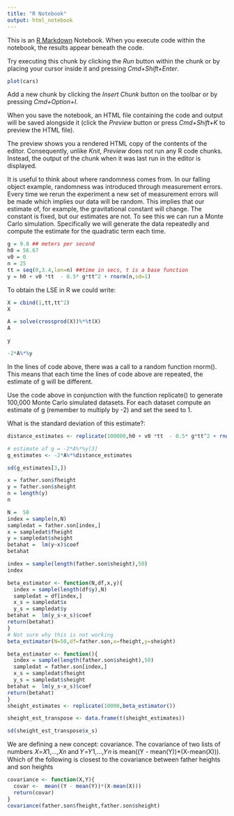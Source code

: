 ```yaml
---
title: "R Notebook"
output: html_notebook
---
```


This is an [R Markdown](http://rmarkdown.rstudio.com) Notebook. When you execute code within the notebook, the results appear beneath the code. 

Try executing this chunk by clicking the *Run* button within the chunk or by placing your cursor inside it and pressing *Cmd+Shift+Enter*. 

```r
plot(cars)
```

Add a new chunk by clicking the *Insert Chunk* button on the toolbar or by pressing *Cmd+Option+I*.

When you save the notebook, an HTML file containing the code and output will be saved alongside it (click the *Preview* button or press *Cmd+Shift+K* to preview the HTML file). 

The preview shows you a rendered HTML copy of the contents of the editor. Consequently, unlike *Knit*, *Preview* does not run any R code chunks. Instead, the output of the chunk when it was last run in the editor is displayed.

It is useful to think about where randomness comes from. In our falling object example, randomness was introduced through measurement errors. Every time we rerun the experiment a new set of measurement errors will be made which implies our data will be random. This implies that our estimate of, for example, the gravitational constant will change. The constant is fixed, but our estimates are not. To see this we can run a Monte Carlo simulation. Specifically we will generate the data repeatedly and compute the estimate for the quadratic term each time.
```r
g = 9.8 ## meters per second
h0 = 56.67
v0 = 0
n = 25
tt = seq(0,3.4,len=n) ##time in secs, t is a base function
y = h0 + v0 *tt  - 0.5* g*tt^2 + rnorm(n,sd=1)
```
To obtain the LSE in R we could write:
```r
X = cbind(1,tt,tt^2)
X
```
```r
A = solve(crossprod(X))%*%t(X)
A
```
```r
y
```

```r
-2*A%*%y
```

In the lines of code above, there was a call to a random function rnorm(). This means that each time the lines of code above are repeated, the estimate of g will be different.

Use the code above in conjunction with the function replicate() to generate 100,000 Monte Carlo simulated datasets. For each dataset compute an estimate of g (remember to multiply by -2) and set the seed to 1.

What is the standard deviation of this estimate?:
```r
distance_estimates <- replicate(100000,h0 + v0 *tt  - 0.5* g*tt^2 + rnorm(n,sd=1))
```
```r
# estimate of g = -2*A%*%y[3]
g_estimates <- -2*A%*%distance_estimates
```
```r
sd(g_estimates[3,])
```
```r
x = father.son$fheight
y = father.son$sheight
n = length(y)
n
```
```r
N =  50
index = sample(n,N)
sampledat = father.son[index,]
x = sampledat$fheight
y = sampledat$sheight
betahat =  lm(y~x)$coef
betahat
```
```r
index = sample(length(father.son$sheight),50)
index
```

```r
beta_estimator <- function(N,df,x,y){
  index = sample(length(df$y),N)
  sampledat = df[index,]
  x_s = sampledat$x
  y_s = sampledat$y
betahat =  lm(y_s~x_s)$coef
return(betahat)
}
# Not sure why this is not working
beta_estimator(N=50,df=father.son,x=fheight,y=sheight)
```
```r
beta_estimator <- function(){
  index = sample(length(father.son$sheight),50)
  sampledat = father.son[index,]
  x_s = sampledat$fheight
  y_s = sampledat$sheight
betahat =  lm(y_s~x_s)$coef
return(betahat)
}
sheight_estimates <- replicate(10000,beta_estimator())
```
```r
sheight_est_transpose <- data.frame(t(sheight_estimates))
```
```r
sd(sheight_est_transpose$x_s)
```
We are defining a new concept: covariance. The covariance of two lists of numbers 𝑋=𝑋1,...,𝑋𝑛 and 𝑌=𝑌1,...,𝑌𝑛 is mean((Y - mean(Y))*(X-mean(X))).
Which of the following is closest to the covariance between father heights and son heights
```r
covariance <- function(X,Y){
  covar <-  mean((Y - mean(Y))*(X-mean(X)))
  return(covar)  
}
covariance(father.son$fheight,father.son$sheight)
```






